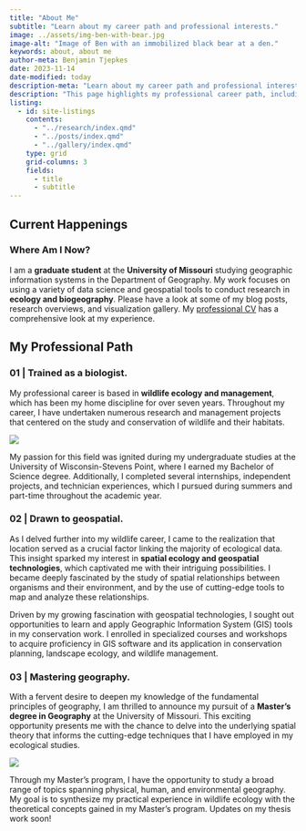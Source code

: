 ```yaml
---
title: "About Me"
subtitle: "Learn about my career path and professional interests."
image: ../assets/img-ben-with-bear.jpg
image-alt: "Image of Ben with an immobilized black bear at a den."
keywords: about, about me
author-meta: Benjamin Tjepkes
date: 2023-11-14
date-modified: today
description-meta: "Learn about my career path and professional interests."
description: "This page highlights my professional career path, including my 'pseudo-transition' from ecology to geospatial and my higher education journey."
listing:
  - id: site-listings
    contents:
      - "../research/index.qmd"
      - "../posts/index.qmd"
      - "../gallery/index.qmd"
    type: grid
    grid-columns: 3
    fields: 
      - title
      - subtitle
---
```


<!-- ![](../assets/img-ben-work.png) -->

## Current Happenings

### Where Am I Now?

I am a **graduate student** at the **University of Missouri** studying geographic information systems in the Department of Geography. My work focuses on using a variety of data science and geospatial tools to conduct research in **ecology and biogeography**. Please have a look at some of my blog posts, research overviews, and visualization gallery. My [professional CV](../curriculum-vitae/index.qmd) has a comprehensive look at my experience.

::: {#site-listings}

:::


## My Professional Path


### 01 | Trained as a biologist. {.intro-heading}

My professional career is based in **wildlife ecology and management**, which has been my home discipline for over seven years. Throughout my career, I have undertaken numerous research and management projects that centered on the study and conservation of wildlife and their habitats.

![](../assets/img-ben-work.png)

My passion for this field was ignited during my undergraduate studies at the University of Wisconsin-Stevens Point, where I earned my Bachelor of Science degree. Additionally, I completed several internships, independent projects, and technician experiences, which I pursued during summers and part-time throughout the academic year.


### 02 | Drawn to geospatial. {.intro-heading}

As I delved further into my wildlife career, I came to the realization that location served as a crucial factor linking the majority of ecological data. This insight sparked my interest in **spatial ecology and geospatial technologies**, which captivated me with their intriguing possibilities. I became deeply fascinated by the study of spatial relationships between organisms and their environment, and by the use of cutting-edge tools to map and analyze these relationships.

Driven by my growing fascination with geospatial technologies, I sought out opportunities to learn and apply Geographic Information System (GIS) tools in my conservation work. I enrolled in specialized courses and workshops to acquire proficiency in GIS software and its application in conservation planning, landscape ecology, and wildlife management.


### 03 | Mastering geography. {.intro-heading}

With a fervent desire to deepen my knowledge of the fundamental principles of geography, I am thrilled to announce my pursuit of a **Master's degree in Geography** at the University of Missouri. This exciting opportunity presents me with the chance to delve into the underlying spatial theory that informs the cutting-edge techniques that I have employed in my ecological studies.

![](../assets/LinkedInCover_version4.jpg)

Through my Master's program, I have the opportunity to study a broad range of topics spanning physical, human, and environmental geography. My goal is to synthesize my practical experience in wildlife ecology with the theoretical concepts gained in my Master's program. Updates on my thesis work soon!
